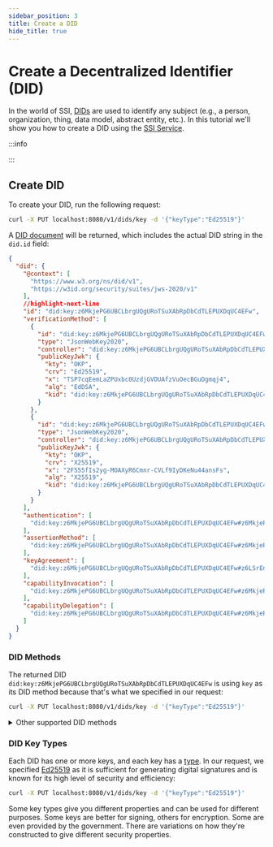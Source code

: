 ```yaml
---
sidebar_position: 3
title: Create a DID
hide_title: true
---
```




# Create a Decentralized Identifier (DID)

In the world of SSI, [DIDs](/docs/web5/learn/decentralized-identifiers) are used to identify any subject (e.g., a person, organization, thing, data model, abstract entity, etc.). In this tutorial we'll show you how to create a DID using the [SSI Service](https://github.com/TBD54566975/ssi-service). 

:::info

<SSIPrereq />
:::

## Create DID

To create your DID, run the following request:

```bash
curl -X PUT localhost:8080/v1/dids/key -d '{"keyType":"Ed25519"}'
```

A [DID document](/docs/glossary#did-document) will be returned, which includes the actual DID string in the `did.id` field:

```json
{
  "did": {
    "@context": [
      "https://www.w3.org/ns/did/v1",
      "https://w3id.org/security/suites/jws-2020/v1"
    ],
    //highlight-next-line
    "id": "did:key:z6MkjePG6UBCLbrgUQgURoTSuXAbRpDbCdTLEPUXDqUC4EFw",
    "verificationMethod": [
      {
        "id": "did:key:z6MkjePG6UBCLbrgUQgURoTSuXAbRpDbCdTLEPUXDqUC4EFw#z6MkjePG6UBCLbrgUQgURoTSuXAbRpDbCdTLEPUXDqUC4EFw",
        "type": "JsonWebKey2020",
        "controller": "did:key:z6MkjePG6UBCLbrgUQgURoTSuXAbRpDbCdTLEPUXDqUC4EFw",
        "publicKeyJwk": {
          "kty": "OKP",
          "crv": "Ed25519",
          "x": "TSP7cqEemLaZPUxbc0UzdjGVDUAfzVuOecBGuDgmqj4",
          "alg": "EdDSA",
          "kid": "did:key:z6MkjePG6UBCLbrgUQgURoTSuXAbRpDbCdTLEPUXDqUC4EFw"
        }
      },
      {
        "id": "did:key:z6MkjePG6UBCLbrgUQgURoTSuXAbRpDbCdTLEPUXDqUC4EFw#z6LSrEnnMyZnZbaUw9WNvWogpwAdUgnfn4nXxjwaVqYVMDwp",
        "type": "JsonWebKey2020",
        "controller": "did:key:z6MkjePG6UBCLbrgUQgURoTSuXAbRpDbCdTLEPUXDqUC4EFw",
        "publicKeyJwk": {
          "kty": "OKP",
          "crv": "X25519",
          "x": "2F555fIs2yg-MOAXyR6Cmnr-CVLf9IyDKeNu44ansFs",
          "alg": "X25519",
          "kid": "did:key:z6MkjePG6UBCLbrgUQgURoTSuXAbRpDbCdTLEPUXDqUC4EFw"
        }
      }
    ],
    "authentication": [
      "did:key:z6MkjePG6UBCLbrgUQgURoTSuXAbRpDbCdTLEPUXDqUC4EFw#z6MkjePG6UBCLbrgUQgURoTSuXAbRpDbCdTLEPUXDqUC4EFw"
    ],
    "assertionMethod": [
      "did:key:z6MkjePG6UBCLbrgUQgURoTSuXAbRpDbCdTLEPUXDqUC4EFw#z6MkjePG6UBCLbrgUQgURoTSuXAbRpDbCdTLEPUXDqUC4EFw"
    ],
    "keyAgreement": [
      "did:key:z6MkjePG6UBCLbrgUQgURoTSuXAbRpDbCdTLEPUXDqUC4EFw#z6LSrEnnMyZnZbaUw9WNvWogpwAdUgnfn4nXxjwaVqYVMDwp"
    ],
    "capabilityInvocation": [
      "did:key:z6MkjePG6UBCLbrgUQgURoTSuXAbRpDbCdTLEPUXDqUC4EFw#z6MkjePG6UBCLbrgUQgURoTSuXAbRpDbCdTLEPUXDqUC4EFw"
    ],
    "capabilityDelegation": [
      "did:key:z6MkjePG6UBCLbrgUQgURoTSuXAbRpDbCdTLEPUXDqUC4EFw#z6MkjePG6UBCLbrgUQgURoTSuXAbRpDbCdTLEPUXDqUC4EFw"
    ]
  }
}
```

### DID Methods
The returned DID `did:key:z6MkjePG6UBCLbrgUQgURoTSuXAbRpDbCdTLEPUXDqUC4EFw` is using `key` as its DID method because that's what we specified in our request:

```bash
curl -X PUT localhost:8080/v1/dids/key -d '{"keyType":"Ed25519"}'
```

<details>
<summary>Other supported DID methods</summary>

SSI Service also supports `ion` and `web` DID methods.

** Create DID using `ion` DID method:**

```bash
curl -X PUT localhost:8080/v1/dids/ion -d '{"keyType":"Ed25519"}'
```

<details>
<summary>Example Response</summary>

```json
{
  "did": {
    "@context": [
      "https://www.w3.org/ns/did/v1",
      {
        "@base": "did:ion:EiC3OsN-t0aPBr1ofd8G5F3jJiqEbzn5WAJZGkplSZqecA"
      }
    ],
    "id": "did:ion:EiC3OsN-t0aPBr1ofd8G5F3jJiqEbzn5WAJZGkplSZqecA",
    "verificationMethod": [
      {
        "id": "#719a47d1-ae9b-4794-86df-a1cca70f5d51",
        "type": "Ed25519",
        "controller": "did:ion:EiC3OsN-t0aPBr1ofd8G5F3jJiqEbzn5WAJZGkplSZqecA",
        "publicKeyJwk": {
          "kty": "OKP",
          "crv": "Ed25519",
          "x": "eJQx_gSzD6PYjMbXYS0c-iZgQXs_VR91K-6bbFSOudY",
          "alg": "EdDSA",
          "kid": "226a15b6-3893-4e8e-87b5-001fe5139999"
        }
      }
    ],
    "authentication": [
      "#719a47d1-ae9b-4794-86df-a1cca70f5d51"
    ],
    "assertionMethod": [
      "#719a47d1-ae9b-4794-86df-a1cca70f5d51"
    ]
  }
}
```

</details>

** Create DID using `web` DID method:**

The [`did:web` Method Specification](https://w3c-ccg.github.io/did-method-web/) describes a DID method that uses an existing web domain to host and establish trust for a DID Document.

It relies on the controller of an existing domain to host a custom file with the contents of the DID Document they want to expose. The SSI Service facilitates creation of a `did:web`, which you then must update on the domain you control.

:::info
**Prerequisites**
* You control an existing domain (e.g. like https://www.example.com).
* You are able to host files in a path within that origin (e.g. you can host the file returned by https://www.example.com/.well-known/did.json).
:::

```bash
curl -X PUT 'localhost:3000/v1/dids/web' -d '{
  "keyType": "Ed25519",
  "options": {
    "didWebId": "did:web:example.com"
  }
}'
```

<details>
<summary>Example Response</summary>

```json
{
  "did": {
    "@context": "https://www.w3.org/ns/did/v1",
    "id": "did:web:example.com",
    "verificationMethod": [
      {
        "id": "did:web:example.com",
        "type": "JsonWebKey2020",
        "controller": "did:web:example.com#owner",
        "publicKeyJwk": {
          "kty": "OKP",
          "crv": "Ed25519",
          "x": "TuAM4Ro4q5_cFMarCHmOm-1c7NaxBxvoEe7-x7K7xhw",
          "alg": "EdDSA",
          "kid": "did:web:example.com#owner"
        }
      }
    ],
    "authentication": [
      [
        "did:web:example.com#owner"
      ]
    ],
    "assertionMethod": [
      [
        "did:web:example.com#owner"
      ]
    ]
  }
}
```

</details>

For a `did:web` DID, you then have to ensure that the URL `<domain_name>/.well-known/did.json` resolves to the content of the value of the DID property from the response. In our example, we would have to make sure that the URL https://example.com/.well-known/did.json returns the JSON object described in the Example Response above.

To ensure that the SSI Service considers the created did:web to be valid, let's make a `GET` request:

```bash
curl 'localhost:3000/v1/dids/resolver/did:web:example.com'
```

<details>
<summary>Example Response</summary>

```bash
{
  "didResolutionMetadata": {
    "ContentType": "application/json"
  },
  "didDocument": {
    "@context": "https://www.w3.org/ns/did/v1",
    "id": "did:web:example.com",
    "verificationMethod": [
      {
        "id": "did:web:example.com",
        "type": "JsonWebKey2020",
        "controller": "did:web:example.com#owner",
        "publicKeyJwk": {
          "kty": "OKP",
          "crv": "Ed25519",
          "x": "TuAM4Ro4q5_cFMarCHmOm-1c7NaxBxvoEe7-x7K7xhw",
          "alg": "EdDSA",
          "kid": "did:web:example.com#owner"
        }
      }
    ],
    "authentication": [
      [
        "did:web:example.com#owner"
      ]
    ],
    "assertionMethod": [
      [
        "did:web:example.com#owner"
      ]
    ]
  },
  "didDocumentMetadata": {}
}
```

</details>


Learn more about [DID methods](https://www.w3.org/TR/did-spec-registries/#did-methods).

</details>

### DID Key Types
Each DID has one or more keys, and each key has a [type](https://w3c-ccg.github.io/did-method-key/#format). In our request, we specified [Ed25519](https://ed25519.cr.yp.to/) as it is sufficient for generating digital signatures and is known for its high level of security and efficiency:

```bash
curl -X PUT localhost:8080/v1/dids/key -d '{"keyType":"Ed25519"}'
```

Some key types give you different properties and can be used for different purposes. Some keys are better for signing, others for encryption. Some are even provided by the government. There are variations on how they're constructed to give different security properties.